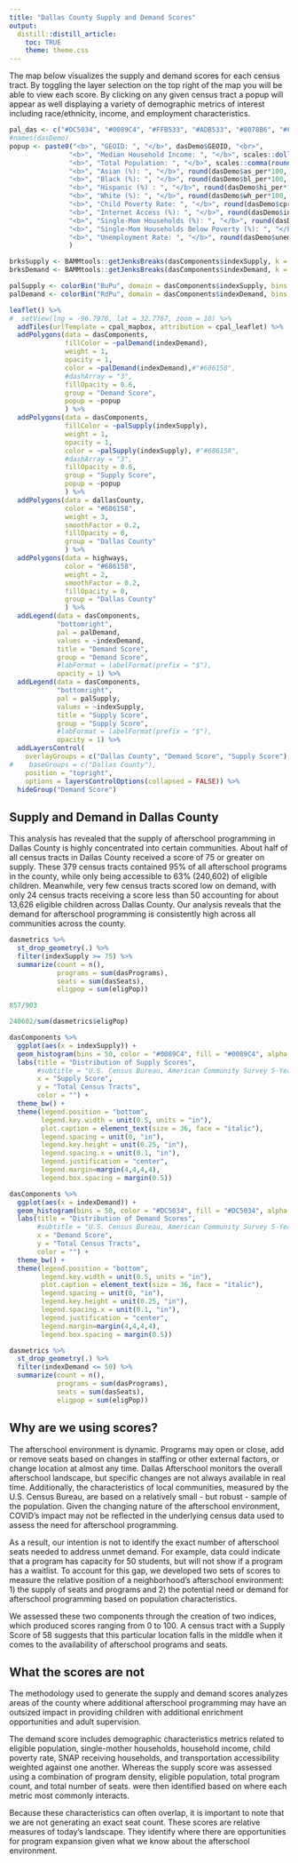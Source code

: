 ```yaml
---
title: "Dallas County Supply and Demand Scores"
output:
  distill::distill_article:
    toc: TRUE
    theme: theme.css
---
```


The map below visualizes the supply and demand scores for each census tract. By toggling the layer selection on the top right of the map you will be able to view each score. By clicking on any given census tract a popup will appear as well displaying a variety of demographic metrics of interest including race/ethnicity, income, and employment characteristics.

```r
pal_das <- c("#DC5034", "#0089C4", "#FFB533", "#ADB533", "#8078B6", "#8996A0", "#54494B")
#names(dasDemo)
popup <- paste0("<b>", "GEOID: ", "</b>", dasDemo$GEOID, "<br>",
               "<b>", "Median Household Income: ", "</b>", scales::dollar(dasDemo$mhiE), "<br>",
               "<b>", "Total Population: ", "</b>", scales::comma(round(dasDemo$tot_popE, digits = 0)), "<br>",
               "<b>", "Asian (%): ", "</b>", round(dasDemo$as_per*100, digits =1), "%", "<br>",
               "<b>", "Black (%): ", "</b>", round(dasDemo$bl_per*100, digits =1), "%", "<br>",
               "<b>", "Hispanic (%) : ", "</b>", round(dasDemo$hi_per*100, digits =1), "%", "<br>",
               "<b>", "White (%): ", "</b>", round(dasDemo$wh_per*100, digits =1), "%", "<br>",
               "<b>", "Child Poverty Rate: ", "</b>", round(dasDemo$cpr*100, digits =1), "%", "<br>",
               "<b>", "Internet Access (%): ", "</b>", round(dasDemo$int_per*100, digits =1), "%", "<br>",
               "<b>", "Single-Mom Households (%): ", "</b>", round(dasDemo$smhh_per*100, digits =1), "%", "<br>",
               "<b>", "Single-Mom Households Below Poverty (%): ", "</b>", round(dasDemo$smhh_bpE*100, digits =1), "%", "<br>",
               "<b>", "Unemployment Rate: ", "</b>", round(dasDemo$unemE*100, digits =1), "%"
               )

brksSupply <- BAMMtools::getJenksBreaks(dasComponents$indexSupply, k = 6)
brksDemand <- BAMMtools::getJenksBreaks(dasComponents$indexDemand, k = 6)

palSupply <- colorBin("BuPu", domain = dasComponents$indexSupply, bins = brksSupply)
palDemand <- colorBin("RdPu", domain = dasComponents$indexDemand, bins = brksDemand)

leaflet() %>%
#  setView(lng = -96.7970, lat = 32.7767, zoom = 10) %>%
  addTiles(urlTemplate = cpal_mapbox, attribution = cpal_leaflet) %>%
  addPolygons(data = dasComponents,
              fillColor = ~palDemand(indexDemand),
              weight = 1,
              opacity = 1,
              color = ~palDemand(indexDemand),#"#686158",
              #dashArray = "3",
              fillOpacity = 0.6,
              group = "Demand Score",
              popup = ~popup
              ) %>%
  addPolygons(data = dasComponents,
              fillColor = ~palSupply(indexSupply),
              weight = 1,
              opacity = 1,
              color = ~palSupply(indexSupply), #"#686158",
              #dashArray = "3",
              fillOpacity = 0.6,
              group = "Supply Score",
              popup = ~popup
              ) %>%
  addPolygons(data = dallasCounty,
              color = "#686158",
              weight = 3,
              smoothFactor = 0.2, 
              fillOpacity = 0,
              group = "Dallas County"
              ) %>%
  addPolygons(data = highways,
              color = "#686158",
              weight = 2,
              smoothFactor = 0.2, 
              fillOpacity = 0,
              group = "Dallas County"
              ) %>%
  addLegend(data = dasComponents,
            "bottomright", 
            pal = palDemand, 
            values = ~indexDemand,
            title = "Demand Score",
            group = "Demand Score",
            #labFormat = labelFormat(prefix = "$"),
            opacity = 1) %>%
  addLegend(data = dasComponents,
            "bottomright", 
            pal = palSupply, 
            values = ~indexSupply,
            title = "Supply Score",
            group = "Supply Score",
            #labFormat = labelFormat(prefix = "$"),
            opacity = 1) %>%
  addLayersControl(
    overlayGroups = c("Dallas County", "Demand Score", "Supply Score"),
#    baseGroups = c("Dallas County"),
    position = "topright",
    options = layersControlOptions(collapsed = FALSE)) %>% 
  hideGroup("Demand Score")
```

## Supply and Demand in Dallas County

This analysis has revealed that the supply of afterschool programming in Dallas County is highly concentrated into certain communities. About half of all census tracts in Dallas County received a score of 75 or greater on supply. These 379 census tracts contained 95% of all afterschool programs in  the county, while only being accessible to 63% (240,602) of eligible children.
Meanwhile, very few census tracts scored low on demand, with only 24 census tracts receiving a score less than 50 accounting for about 13,626 eligible children across Dallas County. Our analysis reveals that the demand for afterschool programming is consistently high across all communities across the county. 

```r
dasmetrics %>%
  st_drop_geometry(.) %>%
  filter(indexSupply >= 75) %>%
  summarize(count = n(),
            programs = sum(dasPrograms),
            seats = sum(dasSeats),
            eligpop = sum(eligPop))

857/903

240602/sum(dasmetrics$eligPop)

dasComponents %>%
  ggplot(aes(x = indexSupply)) +
  geom_histogram(bins = 50, color = "#0089C4", fill = "#0089C4", alpha = 0.7) +
  labs(title = "Distribution of Supply Scores",
       #subtitle = "U.S. Census Bureau, American Community Survey 5-Year Estimates 2020",
       x = "Supply Score",
       y = "Total Census Tracts",
       color = "") +
  theme_bw() +
  theme(legend.position = "bottom",
        legend.key.width = unit(0.5, units = "in"),
        plot.caption = element_text(size = 36, face = "italic"),
        legend.spacing = unit(0, "in"), 
        legend.key.height = unit(0.25, "in"), 
        legend.spacing.x = unit(0.1, "in"), 
        legend.justification = "center",
        legend.margin=margin(4,4,4,4),
        legend.box.spacing = margin(0.5))
```



```r
dasComponents %>%
  ggplot(aes(x = indexDemand)) +
  geom_histogram(bins = 50, color = "#DC5034", fill = "#DC5034", alpha = 0.7) +
  labs(title = "Distribution of Demand Scores",
       #subtitle = "U.S. Census Bureau, American Community Survey 5-Year Estimates 2020",
       x = "Demand Score",
       y = "Total Census Tracts",
       color = "") +
  theme_bw() +
  theme(legend.position = "bottom",
        legend.key.width = unit(0.5, units = "in"),
        plot.caption = element_text(size = 36, face = "italic"),
        legend.spacing = unit(0, "in"), 
        legend.key.height = unit(0.25, "in"), 
        legend.spacing.x = unit(0.1, "in"), 
        legend.justification = "center",
        legend.margin=margin(4,4,4,4),
        legend.box.spacing = margin(0.5))

dasmetrics %>%
  st_drop_geometry(.) %>%
  filter(indexDemand <= 50) %>%
  summarize(count = n(),
            programs = sum(dasPrograms),
            seats = sum(dasSeats),
            eligpop = sum(eligPop))
```

## Why are we using scores?

The afterschool environment is dynamic. Programs may open or close, add or remove seats based on changes in staffing or other external factors, or change location at almost any time. Dallas Afterschool monitors the overall afterschool landscape, but specific changes are not always available in real time. Additionally, the characteristics of local communities, measured by the U.S. Census Bureau, are based on a relatively small - but robust - sample of the population. Given the changing nature of the afterschool environment, COVID's impact may not be reflected in the underlying census data used to assess the need for afterschool programming.  

As a result, our intention is not to identify the exact number of afterschool seats needed to address unmet demand. For example, data could indicate that a program has capacity for 50 students, but will not show if a program has a waitlist. To account for this gap, we developed two sets of scores to measure the relative position of a neighborhood's afterschool environment: 1) the supply of seats and programs and 2) the potential need or demand for afterschool programming based on population characteristics. 

We assessed these two components through the creation of two indices, which produced scores ranging from 0 to 100. A census tract with a Supply Score of 58 suggests that this particular location falls in the middle when it comes to the availability of afterschool programs and seats.

## What the scores are not

The methodology used to generate the supply and demand scores analyzes areas of the county where additional afterschool programming may have an outsized impact in providing children with additional enrichment opportunities and adult supervision.

The demand score includes demographic characteristics metrics related to eligible population, single-mother households, household income, child poverty rate, SNAP receiving households, and transportation accessibility weighted against one another. Whereas the supply score was assessed using a  combination of program density, eligible population, total program count, and total number of seats.  were then  identified based on where each metric most commonly interacts. 

Because these characteristics can often overlap, it is important to note that we are not generating an exact seat count. These scores are relative measures of today's landscape. They identify where there are opportunities for program expansion given what we know about  the afterschool environment.
